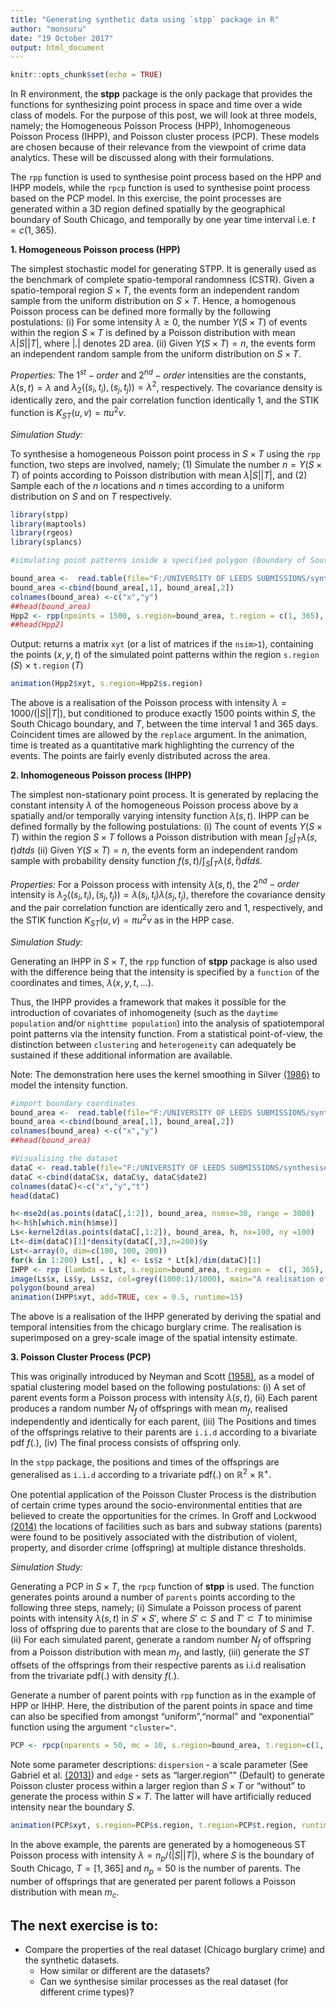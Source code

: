 ```yaml
---
title: "Generating synthetic data using `stpp` package in R"
author: "monsuru"
date: "19 October 2017"
output: html_document
---
```


```r
knitr::opts_chunk$set(echo = TRUE)
```

In R environment, the **stpp** package is the only package that provides the functions for synthesizing point process in space and time over a wide class of models. For the purpose of this post, we will look at three models, namely; the Homogeneous Poisson Process (HPP), Inhomogeneous Poisson Process (IHPP), and Poisson cluster process (PCP). These models are chosen because of their relevance from the viewpoint of crime data analytics. These will be discussed along with their formulations. 

The `rpp` function is used to synthesise point process based on the HPP and IHPP models, while the ` rpcp` function is used to synthesise point process based on the PCP model. In this exercise, the point processes are generated within a 3D region defined spatially by the geographical boundary of South Chicago, and temporally by one year time interval i.e. $t =c(1, 365)$.

**1. Homogeneous Poisson process (HPP)**

The simplest stochastic model for generating STPP. It is generally used as the benchmark of complete spatio-temporal randomness (CSTR). Given a spatio-temporal region $S\times T$, the events form an independent random sample from the uniform distribution on $S\times T$. Hence, a homogenous Poisson process can be defined more formally by the following postulations:
(i)	For some intensity $\lambda \ge 0$, the number $Y(S\times T)$ of events within the region $S\times T$ is defined by a Poisson distribution with mean $\lambda |S||T|$, where $|.|$ denotes 2D area.
(ii)	Given $Y(S\times T)=n$, the events form an independent random sample from the uniform distribution on $S\times T$.

  *Properties:*
The $1^{st}-order$ and $2^{nd}-order$ intensities are the constants, $\lambda(s,t)=\lambda$ and $\lambda_2((s_i,t_i), (s_j,t_j))=\lambda^2$, respectively. The covariance density is identically zero, and the pair correlation function identically 1, and the STIK function is $K_{ST}(u,v)=\pi u^2v$.

  *Simulation Study:*
  
To synthesise a homogeneous Poisson point process in $S\times T$ using the `rpp` function, two steps are involved, namely; (1) Simulate the number $n=Y(S\times T)$ of points according to Poisson distribution with mean $\lambda|S||T|$, and (2) Sample each of the $n$ locations and $n$ times according to a uniform distribution on $S$ and on $T$ respectively.


```r
library(stpp)
library(maptools)
library(rgeos)
library(splancs)
```

```r
#simulating point patterns inside a specified polygon (Boundary of South Chicago defined by two-column coordinates)

bound_area <-  read.table(file="F:/UNIVERSITY OF LEEDS SUBMISSIONS/synthesised data/rmarkdown/bound_coords.csv", sep=",",head=T)
bound_area <-cbind(bound_area[,1], bound_area[,2])
colnames(bound_area) <-c("x","y")
##head(bound_area)
Hpp2 <- rpp(npoints = 1500, s.region=bound_area, t.region = c(1, 365), discrete.time=TRUE)
##head(Hpp2)

```
Output: returns a matrix `xyt` (or a list of matrices if the `nsim>1`), containing the points $(x,y,t)$ of the simulated point patterns within the region `s.region` $(S)$ $\times$ `t.region` $(T)$ 

```r
animation(Hpp2$xyt, s.region=Hpp2$s.region)
```

The above is a realisation of the Poisson process with intensity $\lambda=1000/(|S||T|)$, but conditioned to produce exactly 1500 points within $S$, the South Chicago boundary, and $T$, between the time interval 1 and 365 days. Coincident times are allowed by the `replace` argument. In the animation, time is treated as a quantitative mark highlighting the currency of the events. The points are fairly evenly distributed across the area.

**2. Inhomogeneous Poisson process (IHPP)**

The simplest non-stationary point process. It is generated by replacing the constant intensity $\lambda$ of the homogeneous Poisson process above by a spatially and/or temporally varying intensity function $\lambda(s,t)$. IHPP can be defined formally by the following postulations: (i) The count of events $Y(S\times T)$ within the region $S\times T$ follows a Poisson distribution with mean $\int_S \int_T \lambda(s,t)dt ds$ (ii) Given $Y(S\times T)=n$, the events form an independent random sample with probability density function $f(s,t)/ \int_S \int_T \lambda(\widetilde{s},\widetilde{t})d\widetilde{t} d\widetilde{s}$.

  *Properties:*
For a Poisson process with intensity $\lambda(s,t)$, the $2^{nd}-order$ intensity is $\lambda_2((s_i,t_i), (s_j,t_j))= \lambda (s_i,t_i)\lambda (s_j,t_j)$, therefore the covariance density and the pair correlation function are identically zero and 1, respectively, and the STIK function $K_{ST}(u,v)=\pi u^2v$ as in the HPP case.

  *Simulation Study:*

Generating an IHPP in $S\times T$, the `rpp` function of **stpp** package is also used with the difference being that the intensity is specified by a `function` of the coordinates and times, $\lambda(x,y,t,...)$. 

Thus, the IHPP provides a framework that makes it possible for the introduction of covariates of inhomogeneity (such as the `daytime population` and/or `nighttime population`) into the analysis of spatiotemporal point patterns via the intensity function. From a statistical point-of-view, the distinction between `clustering` and `heterogeneity` can adequately be sustained if these additional information are available. 

Note: The demonstration here uses the kernel smoothing in Silver [(1986)](http://www.stat.ufl.edu/~rrandles/sta6934/smhandout.pdf) to model the intensity function.


```r
#import boundary coordinates
bound_area <-  read.table(file="F:/UNIVERSITY OF LEEDS SUBMISSIONS/synthesised data/rmarkdown/bound_coords.csv", sep=",",head=T)
bound_area <-cbind(bound_area[,1], bound_area[,2])
colnames(bound_area) <-c("x","y")
##head(bound_area)
```

```r
#Visualising the dataset
dataC <- read.table(file="F:/UNIVERSITY OF LEEDS SUBMISSIONS/synthesised data/rmarkdown/chicago_burglary.csv", sep=",",head=T)
dataC <-cbind(dataC$x, dataC$y, dataC$date2)
colnames(dataC)<-c("x","y","t")
head(dataC)
```    

```r


h<-mse2d(as.points(dataC[,1:2]), bound_area, nsmse=30, range = 3000)
h<-h$h[which.min(h$mse)]
Ls<-kernel2d(as.points(dataC[,1:2]), bound_area, h, nx=100, ny =100)
Lt<-dim(dataC)[1]*density(dataC[,3],n=200)$y
Lst<-array(0, dim=c(100, 100, 200))
for(k in 1:200) Lst[, , k] <- Ls$z * Lt[k]/dim(dataC)[1]
IHPP <- rpp (lambda = Lst, s.region=bound_area, t.region =  c(1, 365), discrete.time = TRUE)
image(Ls$x, Ls$y, Ls$z, col=grey((1000:1)/1000), main="A realisation of Inhomo. Poisson process")
polygon(bound_area)
animation(IHPP$xyt, add=TRUE, cex = 0.5, runtime=15)

```
The above is a realisation of the IHPP generated by deriving the spatial and temporal intensities from the chicago burglary crime. The realisation is superimposed on a grey-scale image of the spatial intensity estimate. 

**3. Poisson Cluster Process (PCP)**

This was originally introduced by Neyman and Scott [(1958)]( http://www.jstor.org/stable/pdf/2983905.pdf?refreqid=excelsior%3A020e8dde44827e1c371f9862f146172a), as a model of spatial clustering model based on the following postulations: (i) A set of parent events form a Poisson process with intensity $\lambda(s,t)$, (ii) Each parent produces a random number $N_f$ of offsprings with mean $m_f$, realised independently and identically for each parent, (iii) The Positions and times of the offsprings relative to their parents are `i.i.d` according to a bivariate pdf $f(.)$, (iv) The final process consists of offspring only.

In the `stpp` package, the positions and times of the offsprings are generalised as `i.i.d` according to a trivariate pdf(.) on $\mathbb{R}^2 \times \mathbb{R}^+$.

One potential application of the Poisson Cluster Process is the distribution of certain crime types around the socio-environmental entities that are believed to create the opportunities for the crimes. In Groff and Lockwood [(2014)]( https://scholar.google.co.uk/scholar?dcr=0&um=1&ie=UTF-8&lr&q=related:zgfWWX2PrBfIxM:scholar.google.com/) the locations of facilities such as bars and subway stations (parents) were found to be positively associated with the distribution of violent, property, and disorder crime (offspring) at multiple distance thresholds. 

  *Simulation Study:*
  
Generating a PCP in $S\times T$, the `rpcp` function of **stpp** is used. The function generates points around a number of `parents` points according to the following three steps, namely; (i) Simulate a Poisson process of parent points with intensity $\lambda(s,t)$ in $S'\times S'$, where $S'\subset S$ and $T'\subset T$ to minimise loss of offspring due to parents that are close to the boundary of $S$ and $T$. (ii) For each simulated parent, generate a random number $N_f$ of offspring from a Poisson distribution with mean $m_f$, and lastly, (iii) generate the $ST$ offsets of the offsprings from their respective parents as i.i.d realisation from the trivariate pdf(.) with density $f(.)$.

Generate a number of parent points with `rpp` function as in the example of HPP  or IHHP. Here, the distribution of the parent points in space and time can also be specified from amongst "uniform","normal" and "exponential" function using the argument `"cluster="`. 

```r
PCP <- rpcp(nparents = 50, mc = 10, s.region=bound_area, t.region=c(1, 365), cluster=c("normal"), dispersion = c(5000, 5))
```

Note some parameter descriptions:
`dispersion` - a scale parameter (See Gabriel et al. [(2013)]( https://r-forge.r-project.org/scm/viewvc.php/*checkout*/pkg/inst/doc/stpp.pdf?revision=61&root=stpp&pathrev=61)) and `edge` - sets as "larger.region"" (Default)  to generate Poisson cluster process within a larger region than $S\times T$ or "without" to generate the process within $S\times T$. The latter will have artificially reduced intensity near the boundary $S$.

```r
animation(PCP$xyt, s.region=PCP$s.region, t.region=PCP$t.region, runtime=5)   
```

In the above example, the parents are generated by a homogeneous ST Poisson process with intensity $\lambda=n_p/(|S||T|)$, where $S$ is the boundary of South Chicago, $T=[1, 365]$ and $n_p=50$ is the number of parents. The number of offsprings that are generated per parent follows a Poisson distribution with mean $m_c$.

## The next exercise is to:

* Compare the properties of the real dataset (Chicago burglary crime) and the synthetic datasets. 
    * How similar or different are the datasets? 
    * Can we synthesise similar processes as the real dataset (for different crime types)?
